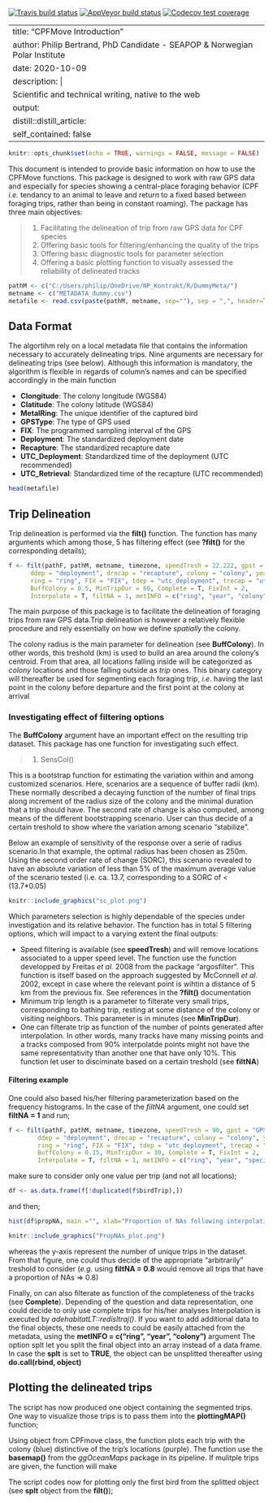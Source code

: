 
<!-- badges: start -->
  [![Travis build status](https://travis-ci.com/PhilBertrand/CPFMove.svg?branch=master)](https://travis-ci.com/PhilBertrand/CPFMove)
[![AppVeyor build status](https://ci.appveyor.com/api/projects/status/github/PhilBertrand/CPFMove?branch=master&svg=true)](https://ci.appveyor.com/project/PhilBertrand/CPFMove)
[![Codecov test coverage](https://codecov.io/gh/PhilBertrand/CPFMove/branch/master/graph/badge.svg)](https://codecov.io/gh/PhilBertrand/CPFMove?branch=master)
<!-- badges: end -->

---
title: "CPFMove Introduction"
author: Philip Bertrand, PhD Candidate - SEAPOP & Norwegian Polar Institute
date: 2020-10-09
description: |
  Scientific and technical writing, native to the web
output:
  distill::distill_article:
    self_contained: false
---

```r
knitr::opts_chunk$set(echo = TRUE, warnings = FALSE, message = FALSE)
```

This document is intended to provide basic information on how to use the CPFMove functions. This package is designed to work with raw GPS data and especially for species showing a central-place foraging behavior (CPF *i.e.* tendancy to an animal to leave and return to a fixed based between foraging trips, rather than being in constant roaming). The package has three main objectives:

> 1) Facilitating the delineation of trip from raw GPS data for CPF species
> 2) Offering basic tools for filtering/enhancing the quality of the trips
> 3) Offering basic diagnostic tools for parameter selection
> 4) Offering a basic plotting function to visually assessed the reliability of delineated tracks

```r
pathM <- c("C:/Users/philip/OneDrive/NP_Kontrakt/R/DummyMeta/")
metname <- c("METADATA_dummy.csv")
metafile <- read.csv(paste(pathM, metname, sep=""), sep = ",", header=T, na.strings=c("","NA"))
```

## Data Format

The algortihm rely on a local metadata file that contains the information necessary to accurately delineating trips. Nine arguments are necessary for delineating trips (see below). Although this information is mandatory, the algorithm is flexible in regards of column’s names and can be specified accordingly in the main function

- **Clongitude**: The colony longitude (WGS84)
- **Clatitude**: The colony latitude (WGS84)
- **MetalRing**: The unique identifier of the captured bird
- **GPSType**: The type of GPS used
- **FIX**: The programmed sampling interval of the GPS
- **Deployment**: The standardized deployment date
- **Recapture**: The standardized recapture date
- **UTC_Deployment**: Standardized time of the deployment (UTC recommended)
- **UTC_Retrieval**: Standardized time of the recapture (UTC recommended)

```r
head(metafile)
```

## Trip Delineation

Trip delineation is performed via the **filt()** function. The function has many arguments which among those, 5 has filtering effect (see **?filt()** for the corresponding details);

```r

f <- filt(pathF, pathM, metname, timezone, speedTresh = 22.222, gpst = "GPSType",
      ddep = "deployment", drecap = "recapture", colony = "colony", year = "year",
      ring = "ring", FIX = "FIX", tdep = "utc_deployment", trecap = "utc_retrieval",
      BuffColony = 0.5, MinTripDur = 60, Complete = T, FixInt = 2,
      Interpolate = T, filtNA = 1, metINFO = c("ring", "year", "colony"), splt = F)

```

The main purpose of this package is to facilitate the delineation of foraging trips from raw GPS data.Trip delineation is however a relatively flexible procedure and rely essentially on how we define *spatially* the colony.

The colony radius is the main parameter for delineation (see **BuffColony**). In other words, this treshold (km) is used to build an area around the colony’s centroid. From that area, all locations falling inside will be categorized as *colony* locations and those falling outside as *trip* ones. This binary category will thereafter be used for segmenting each foraging trip, *i.e.* having the last point in the colony before departure and the first point at the colony at arrival

### Investigating effect of filtering options

The **BuffColony** argument have an important effect on the resulting trip dataset. This package has one function for investigating such effect. 

> 1) SensCol()

This is a bootstrap function for estimating the variation within and among customized scenarios. Here, scenarios are a sequence of buffer radii (km). These normally described a decaying function of the number of final trips along increment of the radius size of the colony and the minimal duration that a trip should have. The second rate of change is also computed, among means of the different bootstrapping scenario. User can thus decide of a certain treshold to show where the variation among scenario “stabilize”.

Below an example of sensitivity of the response over a serie of radius scenario.In that example, the optimal radius has been chosen as 250m. Using the second order rate of change (SORC), this scenario revealed to have an absolute variation of less than 5% of the maximum average value of the scenario tested (i.e. ca. 13.7, corresponding to a SORC of < (13.7*0.05)

```r

knitr::include_graphics("sc_plot.png")

```

Which parameters selection is highly dependable of the species under investigation and its relative behavior. The function has in total 5 filtering options, which will impact to a varying extent the final outputs:

- Speed filtering is available (see **speedTresh**) and will remove locations associated to a upper speed level. The function use the function developped by Freitas *et al.* 2008 from the package “argosfilter”. This function is itself based on the approach suggested by McConnell *et al.* 2002, except in case where the relevant point is wihtin a distance of 5 km from the previous fix. See references in the **?filt()** documentation
- Minimum trip length is a parameter to filterate very small trips, corresponding to bathing trip, resting at some distance of the colony or visiting neighbors. This parameter is in minutes (see **MinTripDur**).
- One can filterate trip as function of the number of points generated after interpolation. In other words, many tracks have many missing points and a tracks composed from 90% interpolatde points might not have the same representativity than another one that have only 10%. This function let user to disciminate based on a certain treshold (see **filtNA**)

#### Filtering example

One could also based his/her filtering parameterization based on the frequency histograms. In the case of the *filtNA* argument, one could set **filtNA = 1** and run;

```r

f <- filt(pathF, pathM, metname, timezone, speedTresh = 90, gpst = "GPSType",
        ddep = "deployment", drecap = "recapture", colony = "colony", year = "year",
        ring = "ring", FIX = "FIX", tdep = "utc_deployment", trecap = "utc_retrieval",
        BuffColony = 0.15, MinTripDur = 30, Complete = T, FixInt = 2,
        Interpolate = T, filtNA = 1, metINFO = c("ring", "year", "species", "colony"), splt = F)

```

make sure to consider only one value per trip (and not all locations);

```r

df <- as.data.frame(f[!duplicated(f$birdTrip),])

```

and then;

```r

hist(df$propNA, main ="", xlab="Proportion of NAs following interpolation")

```

```r

knitr::include_graphics("PropNAs_plot.png")

```
 
whereas the y-axis represent the number of unique trips in the dataset. From that figure, one could thus decide of the appropriate "arbitrarily" treshold to consider (*e.g.* using **filtNA = 0.8** would remove all trips that have a proportion of NAs => 0.8)
 
Finally, on can also filterate as function of the completeness of the tracks (see **Complete**). Depending of the question and data representation, one could decide to only use complete trips for his/her analyses
Interpolation is executed by *adehabitatLT::redisltraj()*. If you want to add additional data to the final objects, these one needs to could be easily attached from the metadata, using the **metINFO = c(“ring”, “year”, “colony”)** argument The option splt let you split the final object into an array instead of a data frame. In case the **splt** is set to **TRUE**, the object can be unsplitted thereafter using **do.call(rbind, object)**

## Plotting the delineated trips
  
The script has now produced one object containing the segmented trips. One way to visualize those trips is to pass them into the **plottingMAP()** function;

Using object from CPFmove class, the function plots each trip with the colony (blue) distinctive of the trip’s locations (purple). The function use the **basemap()** from the *ggOceanMaps* package in its pipeline. If mulitple trips are given, the function will make

The script codes now for plotting only the first bird from the splitted object (see **splt** object from the **filt()**);

```r



```

